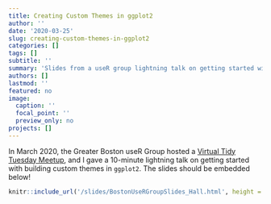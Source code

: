 ```yaml
---
title: Creating Custom Themes in ggplot2
author: ''
date: '2020-03-25'
slug: creating-custom-themes-in-ggplot2
categories: []
tags: []
subtitle: ''
summary: 'Slides from a useR group lightning talk on getting started with creating custom themes in ggplot2.'
authors: []
lastmod: ''
featured: no
image:
  caption: ''
  focal_point: ''
  preview_only: no
projects: []
---
```


In March 2020, the Greater Boston useR Group hosted a [Virtual Tidy Tuesday Meetup](https://www.meetup.com/Boston-useR/events/269130710/), and I gave a 10-minute lightning talk on getting started with building custom themes in `ggplot2`. The slides should be embedded below!

```r
knitr::include_url('/slides/BostonUseRGroupSlides_Hall.html', height = "505px")
```